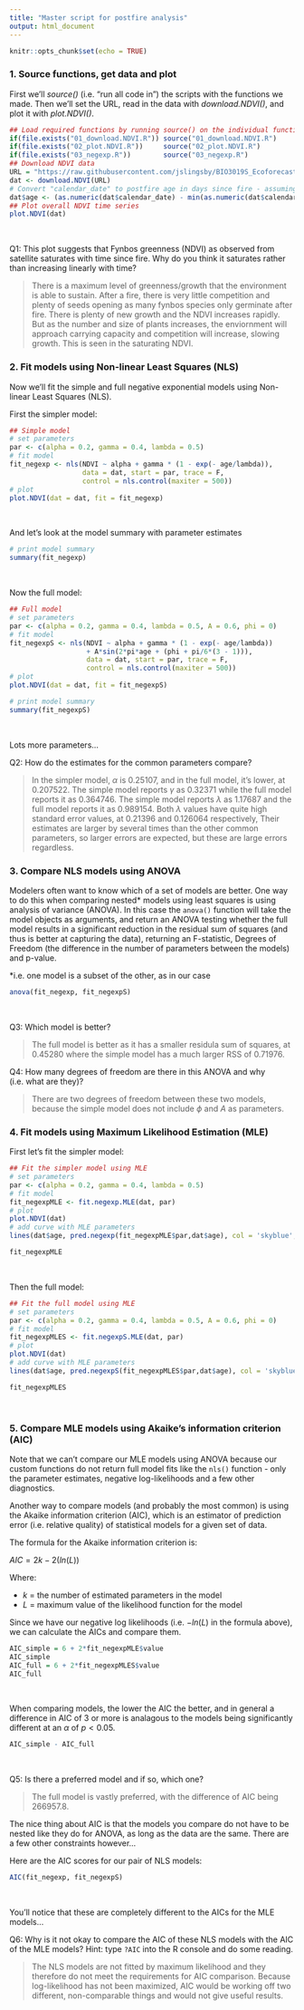 ```yaml
---
title: "Master script for postfire analysis"
output: html_document
---
```


```r
knitr::opts_chunk$set(echo = TRUE)
```

### 1. Source functions, get data and plot

First we'll _source()_ (i.e. "run all code in") the scripts with the functions we made. Then we'll set the URL, read in the data with _download.NDVI()_, and plot it with _plot.NDVI()_.

```r
## Load required functions by running source() on the individual function files
if(file.exists("01_download.NDVI.R")) source("01_download.NDVI.R")
if(file.exists("02_plot.NDVI.R"))     source("02_plot.NDVI.R")
if(file.exists("03_negexp.R"))        source("03_negexp.R")
## Download NDVI data
URL = "https://raw.githubusercontent.com/jslingsby/BIO3019S_Ecoforecasting/master/data/modisdata.csv"
dat <- download.NDVI(URL)
# Convert "calendar_date" to postfire age in days since fire - assuming the first date in the times eries is the time of the fire 
dat$age <- (as.numeric(dat$calendar_date) - min(as.numeric(dat$calendar_date), na.rm = T))/365.25
## Plot overall NDVI time series
plot.NDVI(dat)
```

<br>

Q1: This plot suggests that Fynbos greenness (NDVI) as observed from satellite saturates with time since fire. Why do you think it saturates rather than increasing linearly with time?

> There is a maximum level of greenness/growth that the environment is able to sustain. After a fire, there is very little competition and plenty of seeds opening as many fynbos species only germinate after fire. There is plenty of new growth and the NDVI increases rapidly. But as the number and size of plants increases, the enviornment will approach carrying capacity and competition will increase, slowing growth. This is seen in the saturating NDVI.
<br>

### 2. Fit models using Non-linear Least Squares (NLS)

Now we'll fit the simple and full negative exponential models using Non-linear Least Squares (NLS).

First the simpler model:

```r
## Simple model
# set parameters
par <- c(alpha = 0.2, gamma = 0.4, lambda = 0.5)
# fit model
fit_negexp <- nls(NDVI ~ alpha + gamma * (1 - exp(- age/lambda)),
                  data = dat, start = par, trace = F, 
                  control = nls.control(maxiter = 500))
# plot
plot.NDVI(dat = dat, fit = fit_negexp)
```

<br>

And let's look at the model summary with parameter estimates

```r
# print model summary
summary(fit_negexp)
```

<br>

Now the full model:

```r
## Full model
# set parameters
par <- c(alpha = 0.2, gamma = 0.4, lambda = 0.5, A = 0.6, phi = 0)
# fit model
fit_negexpS <- nls(NDVI ~ alpha + gamma * (1 - exp(- age/lambda))
                   + A*sin(2*pi*age + (phi + pi/6*(3 - 1))), 
                   data = dat, start = par, trace = F, 
                   control = nls.control(maxiter = 500))
# plot
plot.NDVI(dat = dat, fit = fit_negexpS)
```


```r
# print model summary
summary(fit_negexpS)
```

<br>

Lots more parameters...

Q2: How do the estimates for the common parameters compare?

>In the simpler model, $\alpha$ is 0.25107, and in the full model, it's lower, at 0.207522. The simple model reports $\gamma$ as 0.32371 while the full model reports it as 0.364746. The simple model reports $\lambda$ as 1.17687 and the full model reports it as  0.989154.
Both $\lambda$ values have quite high standard error values, at 0.21396 and 0.126064 respectively, Their estimates are larger by several times than the other common parameters, so larger errors are expected, but these are large errors regardless.
<br>

### 3. Compare NLS models using ANOVA

Modelers often want to know which of a set of models are better. One way to do this when comparing nested* models using least squares is using analysis of variance (ANOVA). In this case the `anova()` function will take the model objects as arguments, and return an ANOVA testing whether the full model results in a significant reduction in the residual sum of squares (and thus is better at capturing the data), returning an F-statistic, Degrees of Freedom (the difference in the number of parameters between the models) and p-value.

*i.e. one model is a subset of the other, as in our case

```r
anova(fit_negexp, fit_negexpS)
```

<br>

Q3: Which model is better?

>The full model is better as it has a smaller residula sum of squares, at 0.45280 where the simple model has a much larger RSS of 0.71976.

Q4: How many degrees of freedom are there in this ANOVA and why (i.e. what are they)?

>There are two degrees of freedom between these two models, because the simple model does not include $\phi$ and $A$ as parameters.
<br>

### 4. Fit models using Maximum Likelihood Estimation (MLE)

First let's fit the simpler model:

```r
## Fit the simpler model using MLE
# set parameters
par <- c(alpha = 0.2, gamma = 0.4, lambda = 0.5)
# fit model
fit_negexpMLE <- fit.negexp.MLE(dat, par)
# plot
plot.NDVI(dat)
# add curve with MLE parameters
lines(dat$age, pred.negexp(fit_negexpMLE$par,dat$age), col = 'skyblue', lwd = 3)
```


```r
fit_negexpMLE
```

<br>

Then the full model:

```r
## Fit the full model using MLE
# set parameters
par <- c(alpha = 0.2, gamma = 0.4, lambda = 0.5, A = 0.6, phi = 0)
# fit model
fit_negexpMLES <- fit.negexpS.MLE(dat, par)
# plot
plot.NDVI(dat)
# add curve with MLE parameters
lines(dat$age, pred.negexpS(fit_negexpMLES$par,dat$age), col = 'skyblue', lwd = 3)
```

```r
fit_negexpMLES
```

<br>

### 5. Compare MLE models using Akaike's information criterion (AIC)

Note that we can't compare our MLE models using ANOVA because our custom functions do not return full model fits like the `nls()` function - only the parameter estimates, negative log-likelihoods and a few other diagnostics.

Another way to compare models (and probably the most common) is using the Akaike information criterion (AIC), which is an estimator of prediction error (i.e. relative quality) of statistical models for a given set of data. 

The formula for the Akaike information criterion is:

$AIC = 2k -2(ln(L))$

Where:

- $k$ = the number of estimated parameters in the model
- $L$ = maximum value of the likelihood function for the model

Since we have our negative log likelihoods (i.e. $-ln(L)$ in the formula above), we can calculate the AICs and compare them.

```r
AIC_simple = 6 + 2*fit_negexpMLE$value
AIC_simple
AIC_full = 6 + 2*fit_negexpMLES$value
AIC_full
```

<br>

When comparing models, the lower the AIC the better, and in general a difference in AIC of 3 or more is analagous to the models being significantly different at an $\alpha$ of $p < 0.05$.

```r
AIC_simple - AIC_full
```

<br>

Q5: Is there a preferred model and if so, which one?

>The full model is vastly preferred, with the difference of AIC being 266957.8. 
<br>

The nice thing about AIC is that the models you compare do not have to be nested like they do for ANOVA, as long as the data are the same. There are a few other constraints however... 

Here are the AIC scores for our pair of NLS models:

```r
AIC(fit_negexp, fit_negexpS)
```

<br>

You'll notice that these are completely different to the AICs for the MLE models...

Q6: Why is it not okay to compare the AIC of these NLS models with the AIC of the MLE models? Hint: type `?AIC` into the R console and do some reading.

>The NLS models are not fitted by maximum likelihood and they therefore do not meet the requirements for AIC comparison. Because log-likelihood has not been maximized, AIC would be working off two different, non-comparable things and would not give useful results.
<br>
